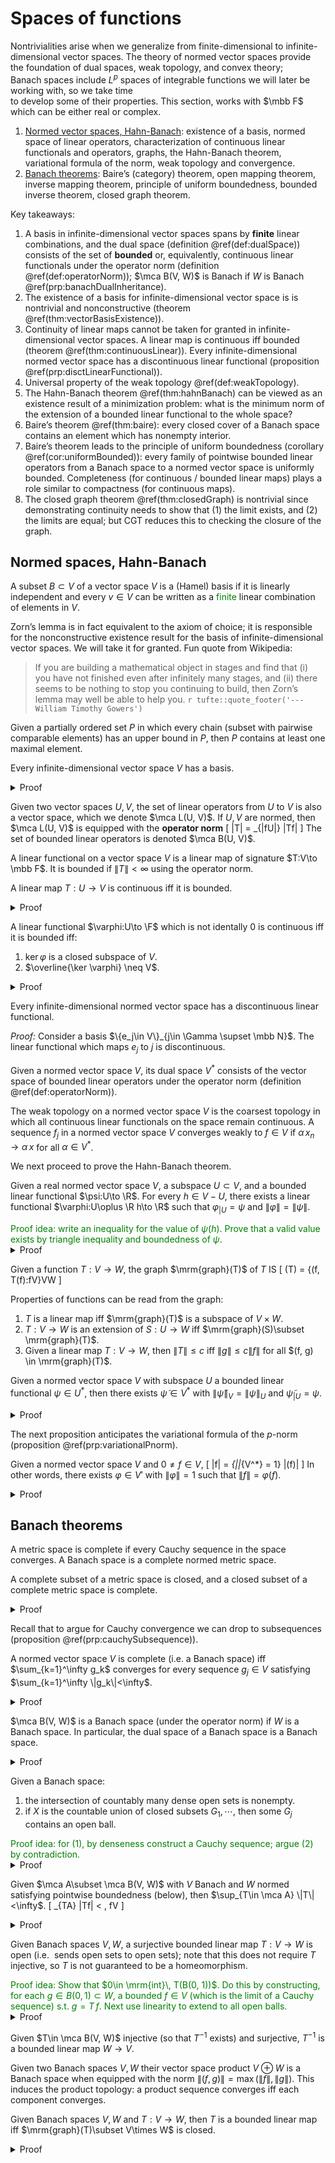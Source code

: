 
# Spaces of functions {#banachSpaces}

Nontrivialities arise when we generalize from finite-dimensional 
to infinite-dimensional vector spaces. 
The theory of normed vector spaces provide the foundation 
of dual spaces, weak topology, and convex theory;  
Banach spaces include $L^p$ spaces of integrable 
functions we will later be working with, so we take time  
to develop some of their properties. This section, 
works with $\mbb F$ which can be either real or complex. 

1. [Normed vector spaces, Hahn-Banach](#vectorSpace): 
    existence of a basis, normed space of linear operators, 
    characterization of continuous linear functionals and operators, 
    graphs, the Hahn-Banach theorem, variational formula of the norm, 
    weak topology and convergence. 
2. [Banach theorems](#banachSpace): 
    Baire's (category) theorem, 
    open mapping theorem, inverse mapping theorem, 
    principle of uniform boundedness, bounded inverse theorem, 
    closed graph theorem. 

Key takeaways: 

1. A basis in infinite-dimensional vector spaces spans by 
    **finite** linear combinations, and the dual space 
    (definition \@ref(def:dualSpace))
    consists of the set of **bounded** or, equivalently, continuous 
    linear functionals under the operator norm
    (definition \@ref(def:operatorNorm)); $\mca B(V, W)$ 
    is Banach if $W$ is Banach \@ref(prp:banachDualInheritance). 
1. The existence of a basis for infinite-dimensional vector space is 
    is nontrivial and nonconstructive (theorem \@ref(thm:vectorBasisExistence)). 
2. Continuity of linear maps cannot be taken for granted in 
    infinite-dimensional vector spaces. A linear map is continuous 
    iff bounded (theorem \@ref(thm:continuousLinear)). 
    Every infinite-dimensional normed vector space has a 
    discontinuous linear functional 
    (proposition \@ref(prp:disctLinearFunctional)). 
3. Universal property of the weak topology \@ref(def:weakTopology). 
3. The Hahn-Banach theorem \@ref(thm:hahnBanach) can be viewed 
    as an existence result of a minimization problem: what is 
    the minimum norm of the extension of a bounded linear functional 
    to the whole space? 
4. Baire's theorem \@ref(thm:baire): 
    every closed cover of a Banach space contains an element which has 
    nonempty interior. 
5. Baire's theorem leads to the principle of 
    uniform boundedness (corollary \@ref(cor:uniformBounded)): 
    every family of pointwise bounded linear operators from a 
    Banach space to a normed vector space is uniformly bounded. 
    Completeness (for continuous / bounded linear maps) 
    plays a role similar to compactness (for continuous maps).  
6. The closed graph theorem \@ref(thm:closedGraph) 
    is nontrivial since demonstrating continuity needs to show that (1) 
    the limit exists, and (2) the limits are equal; but CGT 
    reduces this to checking the closure of the graph. 


## Normed spaces, Hahn-Banach {#vectorSpace -}

:::{.definition name="(Hamel) basis"}
A subset $B\subset V$ of a vector space $V$ is a (Hamel) 
basis if it is linearly independent and every $v\in V$ can 
be written as a <span style="color:green">finite</span> 
linear combination of elements in $V$. 
:::

Zorn's lemma is in fact equivalent to the axiom of choice; 
it is responsible for the nonconstructive existence result 
for the basis of infinite-dimensional vector spaces. 
We will take it for granted. 
Fun quote from Wikipedia: 

> If you are building a mathematical object in stages and 
> find that (i) you have not finished even after infinitely 
> many stages, and (ii) there seems to be nothing to stop you 
> continuing to build, then Zorn’s lemma may well be able to 
> help you. 
> `r tufte::quote_footer('--- William Timothy Gowers')`

:::{.lemma #zorn name="Zorn's lemma"}
Given a partially ordered set $P$ in which every 
chain (subset with pairwise comparable elements) has an upper bound 
in $P$, then $P$ contains at least one maximal element. 
:::

:::{.theorem #vectorBasisExistence name="existence of basis"}
Every infinite-dimensional vector space $V$ has a basis. 
:::
<details>
<summary>Proof</summary>
Consider the space $A\subset 2^V$ of all linearly independent 
subsets of $V$, partially-ordered by set inclusion. 
Every chain $B_1\subset B_2\cdots \in A$ is upper-bounded 
$B_j\nearrow B$ (which is still linearly independent!), 
then the maximal element is precisely a basis, else 
the vector not in the finite linear span could be added to 
extend the basis. 
</details>

:::{.definition #operatorNorm name="(normed) space of (bounded) linear operators"}
Given two vector spaces $U, V$, the set of linear 
operators from $U$ to $V$ is also a vector space, 
which we denote $\mca L(U, V)$. If $U, V$ are normed, 
then $\mca L(U, V)$ is equipped with the **operator norm**
\[ 
    \|T\| = \sup_{\|f\in U\|\leq 1} \|Tf\|
\] 
The set of bounded linear operators is denoted $\mca B(U, V)$. 
:::

:::{.definition name="bounded linear functional"}
A linear functional on a vector space $V$ 
is a linear map of signature $T:V\to \mbb F$. 
It is bounded if $\|T\|<\infty$ using the operator norm. 
:::

:::{.theorem #continuousLinear name="characterization of continuous linear maps"}
A linear map $T:U\to V$ is continuous iff it is bounded. 
:::
<details>
<summary>Proof</summary>
Given $T$ bounded, for every $f_j\to f\in U$, 
we have continuity from 
\[ 
    \|Tf_k - Tf\| \leq \|T\| \, \|f_k - f\|
\]
Conversely, assume $T$ unbounded, then there exists 
a sequence $f_j\in V$ with $\|f_j\|\leq 1$ and $\|T f_{k\to \infty}\| \to \infty$. 
Then 
\[ 
    \lim_{k\to \infty} \df{f_k}{\|T f_k\|} = 0, \quad T\, \df{f_k}{\|T f_k\|} 
    \not \to 0
\]  
</details>

:::{.theorem #continuousLinear name="characterization of continuous linear functionals"}
A linear functional $\varphi:U\to \F$ which is not identally $0$ 
is continuous iff it is bounded iff: 

1. $\ker \varphi$ is a closed subspace of $V$. 
2. $\overline{\ker \varphi} \neq V$. 
:::
<details>
<summary>Proof</summary>
Continuity implies (1) since $\ker \varphi = \varphi^{-1}(\{0\})$ and 
continuous maps send closed singletons to closed sets. Conversely, 
$\varphi$ unbounded implies $\exists f_j\in V$ such that $\|f_j\|\leq 1$ 
and $|\varphi\, f_j|>j$ for each $j$, note that 
\[ 
    \forall j, \quad \df{f_1}{\varphi\, f_1} 
    - \df{f_k}{\varphi\, f_k} \in \ker \varphi
\] 
On the other hand, we have 
\[ 
    \lim_{k\to \infty} \df{f_1}{\varphi\, f_1} 
    - \df{f_k}{\varphi\, f_k} = \df{f_1}{\varphi\, f_1} 
    \notin \ker \varphi 
\] 
thus $\overline{\ker \varphi}\neq \ker \varphi$ if $\varphi$ unbounded. 
Finally prove equivalence with (2), we have (1) implies (2) 
since $V$ is closed. Conversely, if 
$\overline{\ker \varphi} \supsetneq \ker \varphi$, we will show that 
$\overline{\ker \varphi} = V$. To do so, let 
$f\in \overline{\ker \varphi} - \ker \varphi$, then $\forall g\in V$: 
\[ 
    g = \left(g - \df{\varphi\, g}{\varphi\, f} 
    f\right) + \df{\varphi\, g}{\varphi\, f} f
\] 
Recall that $\overline{\ker \varphi}$ is a vector space. 
The term in the big paranthesis is in $\ker \varphi$, and the 
trailing term is in $\overline{\ker \varphi}$, thus
$g\in \overline{\ker \varphi}$ for every $g\in V$. 
</details>

:::{.proposition #disctLinearFunctional}
Every infinite-dimensional normed vector space has a 
    discontinuous linear functional. 
:::
_Proof:_ Consider a basis $\{e_j\in V\}_{j\in \Gamma \supset \mbb N}$. 
The linear functional which maps $e_j$ to $j$ is discontinuous.  

:::{.definition #dualSpace name="dual space"}
Given a normed vector space $V$, its dual space $V^*$ 
consists of the vector space of bounded linear operators 
under the operator norm (definition \@ref(def:operatorNorm)). 
:::

:::{.definition #weakTopology name="weak topology, convergence"}
The weak topology on a normed vector space 
$V$ is the coarsest topology in which all continuous 
linear functionals on the space remain continuous. 
A sequence $f_j$ in a normed vector space $V$ converges 
weakly to $f\in V$ if $\alpha\, x_n\to \alpha\, x$ for all 
$\alpha \in V^*$. 
:::

We next proceed to prove the Hahn-Banach theorem. 

:::{.lemma #extLemma name="extension lemma"}
Given a real normed vector space $V$, 
a subspace $U\subset V$, and a bounded linear functional 
$\psi:U\to \R$. For every $h\in V-U$, there exists 
a linear functional $\varphi:U\oplus \R h\to \R$ such that 
$\varphi_{|U} = \psi$ and $\|\varphi\| = \|\psi\|$. 
:::
<span style="color:green">
Proof idea: write an inequality for the 
value of $\psi(h)$. Prove that a valid value exists 
by triangle inequality and boundedness of $\psi$. 
</span>
<details>
<summary>Proof</summary>
We only need to define $\varphi(h) = c\in \R$ and figure 
out a value for $c$ such that $\varphi(f+\alpha h) = \psi(f) + \alpha c$ 
satisfies the norm condition. On one hand, 
$\varphi_{|U} = \psi\implies \|\varphi\| \geq \|\psi\|$. On 
the other hand, $\|\varphi\| \leq \|\psi\|$ requires  $c$ to satisfy
\[ 
    |\psi(f) + \alpha c| = \varphi(f) \leq 
    \|\varphi\| \|f + \alpha h\| \leq \|\psi\| \|f + \alpha h\|, \quad 
    \forall f\in U, \alpha \in \mbb R. 
\] 
Without loss of generality we can set $\alpha=1$ since $f$ is 
rescalable, requiring 
\[ 
    |\psi(f) + c| \leq \|\psi\| \|f + h\|, \quad 
    \forall f\in U, \alpha \in \mbb R. 
\] 
Expanding the absolute value 
\[ 
    -\|\psi\|\|f+h\| - \psi(f) \leq c\leq \|\psi\|\|f+h\| - \psi(f), 
    \quad \forall f\in U
\] 
The equation will be implied by (in fact, about as strong as, 
since $c$ must be uniform 
\[ 
    \sup_f \left[
        -\|\psi\|\|f+h\| - \psi(f)
    \right] \leq \inf_g \left[
        \|\psi\|\|g+h\| - \psi(g)
    \right]
\] 
To prove this, first note the triangle inequality 
$-\|f+h\| \leq \|g+h\| - \|g-f\|$, then 
\begin{align}
    -\|\psi\|\|f+h\| - \psi(f) 
    &\leq \|\psi\|(\|g+h\| - \|g-f\|) - \psi(f) \\ 
    &\leq \|\psi\|(\|g+h\| - \|g-f\|) + \psi(g-f) - \psi(g)\\
    &=\|\psi\|\|g+h\| - \psi(g) + \left[\psi(g-f) - \|\psi\|\|g-f\|\right]_{\leq 0} \\ 
    &\leq \|\psi\| \|g+h\| - \psi(g)
\end{align}
</details>

:::{.definition #functionGraph name="graph of a function"}
Given a function $T:V\to W$, the graph $\mrm{graph}(T)$ of $T$ IS 
\[ 
    \mrm{graph}(T) = \{(f, T(f):f\in V\}\subset V\times W
\] 
:::

Properties of functions can be read from the graph: 

1. $T$ is a linear map iff $\mrm{graph}(T)$ is a subspace of $V\times W$. 
2. $T:V\to W$ is an extension of $S:U\to W$ iff $\mrm{graph}(S)\subset \mrm{graph}(T)$. 
3. Given a linear map $T:V\to W$, then $\|T\|\leq c$ iff 
    $\|g\| \leq c\|f\|$ for all $(f, g) \in \mrm{graph}(T)$. 

:::{.theorem #hahnBanach name="Hahn-Banach theorem"}
Given a normed vector space $V$ with subspace $U$ 
a bounded linear functional $\psi\in U^*$, then 
there exists $\tilde \psi\in V^*$ with $\|\tilde \psi\|_V = \|\psi\|_U$ 
and $\tilde \psi_{|U} = \psi$. 
:::
<details>
<summary>Proof</summary>
We prove the theorem for the real case. 
Let $\mca A$ be the collection of subsets $E\subset V\times \R$ satisfying: 

1. $E=\mrm{graph}(\varphi)$ for some linear functional $\varphi$ 
    on some subspace of $V$. 
2. $\mrm{graph}(\psi)\subset E\iff \varphi$ is an extension of $\psi$. 
3. $\psi$ generating $E$ has norm at most $\|\psi\|$. 

Then $\mca A$ satisfies the hypothesis of Zorn's lemma \@ref(lem:zorn): 
for every chain of subsets, their union is also in $\mca A$. 
The extension lemma \@ref(lem:extLemma) 
guarantees that the maximal element is the graph 
of a linear functional defined on all of $V$. 
</details>

The next proposition anticipates 
the variational formula of the $p$-norm 
(proposition \@ref(prp:variationalPnorm). 

:::{.proposition #normVariation name="variational formula of the norm"}
Given a normed vector space $V$ and $0\neq f\in V$, 
\[ 
    \|f\| = \sup_{\|\varphi\|_{V^*} = 1} |\varphi(f)|
\] 
In other words, there exists $\varphi\in V'$ 
with $\|\varphi\|=1$ such that $\|f\| = \varphi(f)$. 
:::
<details>
<summary>Proof</summary>
Consider the $1$-dimensional subspace spanned by $f$, 
and define $\psi(\alpha f) = \alpha \|f\|$, 
which on this subspace satisfies $\|\psi\|=1$ and $\psi(f)=\|f\|$. 
Apply the Hahn-Banach extension. 
</details>

## Banach theorems {#banachSpace -}

:::{.definition name="completeness, Banach space"}
A metric space is complete if every Cauchy sequence 
in the space converges. A Banach space is 
a complete normed metric space. 
:::

:::{.proposition #completeInheritance name="connection between complete and closed metric spaces"}
A complete subset of a metric space is closed, and a closed 
subset of a complete metric space is complete. 
:::
<details>
<summary>Proof</summary>
Given a complete subset $V$ of a metric space, every convergent 
sequence is also a convergent Cauchy sequence whose limit 
stays inside $V$. Given a closed subset, the convergent 
limit of every Cauchy sequence must say within $V$ by closure 
property, so $V$ is complete. 
</details>

Recall that to argue for Cauchy convergence we can 
drop to subsequences (proposition \@ref(prp:cauchySubsequence)). 

:::{.proposition name="characterization of Banach space"}
A normed vector space $V$ is complete (i.e. a Banach space) 
iff $\sum_{k=1}^\infty g_k$ converges for every sequence 
$g_j\in V$ satisfying $\sum_{k=1}^\infty \|g_k\|<\infty$. 
:::
<details>
<summary>Proof</summary>
Given $V$ complete, the partial sum of $g$ is a Cauchy 
sequence thus converges. Conversely, 
given a Cauchy sequence, drop to a subsequence $f_j$ 
and set $f_0=0$ so that  
\[ 
    \sum_{k=1}^\infty \|f_k - f_{k-1}\| < \infty 
\] 
then by assumption 
$\sum_{k=1}^\infty (f_k - f_{k-1})=\lim_{n\to \infty} f_n$ 
exists. 
</details>

:::{.proposition #banachDualInheritance name="Banach dual space"}
$\mca B(V, W)$ is a Banach space (under the operator norm) 
if $W$ is a Banach space. In particular, the dual space 
of a Banach space is a Banach space. 
:::
<details>
<summary>Proof</summary>
Given a Cauchy sequence $T_j\in \mca B(V, W)$, for every function 
$f\in V$, the sequence $T_j f\in W$ is a Cauchy sequence; define 
$T\, f = T_{j\to \infty}\, f$. It is linear and bounded, 
so it remains to show that $\lim_{k\to \infty} \|T_k - T\| = 0$. 
This follows from 
\[ 
    \|(T_j - T)\, f\| = \lim_{k\to \infty} \|T_j f - T_k f\|
\]  
</details>

:::{.theorem #baire name="Baire's theorem"}
Given a Banach space: 

1. the intersection of countably many dense open sets is nonempty. 
2. if $X$ is the countable union of 
    closed subsets $G_1, \cdots$, then some $G_j$ 
    contains an open ball. 
:::
<span style="color:green">
Proof idea: for (1), by denseness construct a Cauchy sequence; 
argue (2) by contradiction.
</span>
<details>
<summary>Proof</summary> 
We prove first prove (1): 
given a countable sequence of dense open sets $U_j$, 
we want to show that $\bigcap_{k=1}^\infty U_k \neq \infty$. 

1. Choose $f_1\in U_1$ and $r_1\in (0, 1)$ with 
    $\bar B_{r_1}(f_1)\subset U_1$ (denoting closure). 
2. For each $j$, choose $0<r_j<1/j$, $\bar B_{r_j}(f_j) \subset U_j$ 
    and $\bar B_{r_j}(f_j)\subset \bar B_{r_{j-1}}(f_{j-1})$. 
    We can do this because, fixing $r_{j-1}, f_{j-1}$, the ball 
    $B_{r_{j-1}}(f_{j-1})\cap U_j$ is a nontrivial (by $U_j$ dense) 
    open set, from which we can choose $f_j$ and the radius 
    such that $\bar B_{r_j}(f_j)\subset U_{j-1}$. 
3. Then $f_j$ is naturally a Cauchy sequence because 
    $|f_{j>N} - f_{k>n}| < 1/N$. 

By completeness, $f_j\to f\in X$, completing the proof of (1). 
To prove (2) suppose for contradiction that $X=\bigcup G_j$, 
each of which has empty interior, then $U_j = G_j^c$ 
is open and dense; by (1) there exists 
$f\in \bigcap (G_j^c) = (\bigcup G_j)^c$, contradicting $\bigcup G_j=X$. 
</details>

:::{.corollary #uniformBounded name="principle of uniform boundedness"}
Given $\mca A\subset \mca B(V, W)$ with 
$V$ Banach and $W$ normed satisfying pointwise boundedness 
(below), then $\sup_{T\in \mca A} \|T\|<\infty$. 
\[ 
    \sup_{T\in \mca A} \|Tf\| < \infty, \quad \text{ for every } f\in V 
\] 
:::
<details>
<summary>Proof</summary> 
Given our hypothesis, $V_n\nearrow V$ with 
\[ 
    V_n = \{f\in V: \|T\, f\|\leq n, \quad \forall T\in \mca A\}
\] 
Moreover, $V_n$ is closed since each $T$ is continuous. 
By Baire's theorem there exists $n, h\in V, r>0$ 
with $B_r(h)\subset V_n$. For any $g\in V$ with $\|g\|<1$, 
we have $rg+h\in B_r(h)\subset V_n\implies \|T(rg+h)\|\leq n$. 
\[ 
    \|Tg\| = \left\| 
        \df{T(rg + h)}{r} - \df{Th}{r}
    \right\| \leq \df{\|T(rg+h)\|}{r} + \df{\|Th\|}{r} 
    \leq \df{n+\|Th\|}{r}, \quad \forall g\in V
\] 
Taking $\sup$ over all $T$ completes the proof. 
</details> 

:::{.theorem name="open mapping theorem"}
Given Banach spaces $V, W$, a surjective 
bounded linear map $T:V\to W$ is open (i.e. 
sends open sets to open sets); 
note that this does not require $T$ injective, 
so $T$ is not guaranteed to be a homeomorphism. 
:::
<span style="color:green">
Proof idea: Show that $0\in \mrm{int}\, T(B(0, 1))$. 
Do this by constructing, for each $g\in B(0, 1)\subset W$, 
a bounded $f\in V$ 
(which is the limit of a Cauchy sequence) 
s.t. $g=T\, f$. 
Next use linearity to extend to all open balls. 
</span>
<details>
<summary>Proof</summary>
Given open $U\subset V$, we need to show that 
$\forall f\in U$ such that $B(f, a)\subset U$, 
there exists $b<a$ such that, by linearity 
\[ 
    T\, B(f, b) = T\, f + bT(B) \subset T\, U 
\] 
<span style="color:green">
It thus suffices to show that 
$\exists r: B(0, r)\subset T(B)$ 
</span>
(i.e. $0$ is an interior point of $T(B)$). 
Surjectivity and linearity of $T$ implies that 
\[ 
    W = \bigcup_{k=1}^\infty T(kB) 
    = \bigcup_{k=1}^\infty k T\, B 
\] 
Apply Baire's theorem to $k \overline{T\, B}$ 
and use linearity (which respects closure) 
shows that $\overline{T\, B}$ has a nonempty interior; 
this is where we use the Banach condition on $W$.  
We need to be especially careful when working with 
closure and interiors of infinite-dimensional spaces. 
Given $T\, g_{\in B}\in \mrm{int}\, {\overline{T\, B}}$, 
\[ 
    0 \in \mrm{int}\, \overline{T\, (B - g)} 
    \subset \mrm{int} \, 2\, \overline{T\, B}
    \implies \overline{B(0, \exists r)}
    \subset \overline{T\, B}
\] 
<span style="color:green">
We proceed to show that 
this implies $0\in \mrm{int}(T\, B)$; 
</span>
again, this is not a trivial argument. 
By definition of closure, $\forall h\in W$ 
with $\|h\|\leq r$ we have 
\[ 
    \forall \epsilon>0, \exists f\in B: 
    \|h - T\, f\| < \epsilon 
\] 
Substitute $h\mapsto rh/\|h\|$ yields, 
$\forall h\in W-\{0\}, \epsilon>0$ 
\[ 
    \exists f\in \df{\|h\|}{r}B: 
    \|h - T\, f\|<\epsilon 
    (\#eq:openMappingIter)
\] 
Now pick arbitrary $g\in B\subset W$. 
Apply equation \@ref(eq:openMappingIter) 
with $(h, \epsilon)\mapsto (g, 1/2)$ to obtain 
\[ 
    \exists f_1\in B/r: \|g - T\, f_1\|<1/2 
\] 
Apply equation \@ref(eq:openMappingIter) again 
with $h\mapsto g - T\, f_1\in B/2, \epsilon = 1/4$ to 
obtain 
\[ 
    \exists f_2\in B/2r: \|g - T\, f_1 - T\, f_2\| < 1/4 
\] 
Repeat this construction inductively to obtain 
$f_1, f_2, \cdots \in V$ and let 
\[ 
    f = \sum_{k=1}^\infty f_k, \quad 
    \|f\|\leq \sum_{k=1}^\infty \|f_k\| 
    \leq \sum_{k=1}^\infty \df 1 {2^{k-1}r} = \df 2 r 
\] 
Here we used the Banach condition on $V$. 
By construction, $\|g-T\, f\| < 2^{-n}$ for every $n$, 
then by continuity of $T$ we have $g=T\, f$. 
Thus $T\, B(0, 2 / r)\subset B(0, 1)\implies B(0, r / 2)\subset T\, B$.
</details>

:::{.corollary name="bounded inverse theorem"}
Given $T\in \mca B(V, W)$ injective (so that $T^{-1}$ exists) 
and surjective, 
$T^{-1}$ is a bounded linear map $W\to V$. 
:::

Given two Banach spaces $V, W$ their vector space product 
$V\oplus W$ is a Banach space when equipped with the norm 
$\|(f, g)\| = \max(\|f\|, \|g\|)$. This induces 
the product topology: a product sequence 
converges iff each component converges. 

:::{.theorem #closedGraph name="closed graph theorem"}
Given Banach spaces $V, W$ and $T:V\to W$, then $T$ 
is a bounded linear map iff $\mrm{graph}(T)\subset V\times W$ 
is closed. 
:::
<details>
<summary>Proof</summary>
Given $T$ continuous, given $(f_j, T\, f_j)\in \mrm{graph}(V\times W)$ 
converging to $(f, g)\in V\times W$, by the product topology 
this implies $(f, T\, f)\in \mrm{graph}(T)$, 
which establishes closure of the grpah. Conversely, 
given the graph a closed subspace, it is a Banach space 
(proposition \@ref(prp:completeInheritance)) with the inherited norm. 
Consider the bijective projection map $\pi:\mrm{graph}(T)\to V$ 
with $\pi(f, T\, f) = f$, then 
$\|\pi(f, T\, f)\|\leq \|(f, T\, f)\|$ 
thus is bounded. Apply the bounded inverse theorem 
to obtain that $\pi^{-1}(f) = (f, T\, f)$ is bounded, 
implying 
\[ 
    \|T\, f\| \leq \|(f, T\, f)\| = \|\pi^{-1}(f)\| 
    \leq \|\pi^{-1}\|\|f\|
\] 
Thus $\|T\| \leq \|\pi\|^{-1}$, establishing 
the boundedness of $T$. 
</details>